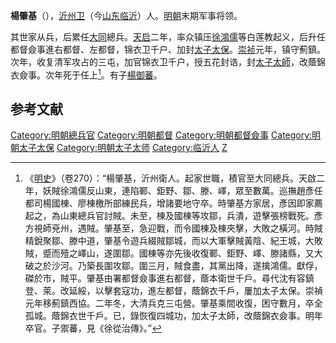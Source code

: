 '''楊肇基'''（{{bd|？||1630年|catIdx=}}），[[沂州卫|沂州卫]]（今[[山东|山东]][[临沂|临沂]]）人。[[明朝|明朝]]末期军事将领。

其世家从兵，后累任[[大同镇|大同]]總兵。[[天启_(明朝)|天启]]二年，率众镇压[[徐鴻儒|徐鴻儒]]等白莲教起义，后升任都督僉事進右都督、左都督，锦衣卫千户、加封[[太子太保|太子太保]]。[[崇祯|崇祯]]元年，镇守薊鎮。次年，收复清军攻占的三屯，加官锦衣卫千户，授五花封诰，封[[太子太師|太子太師]]，改蔭錦衣僉事。次年死于任上<ref>《[[明史|明史]]》（卷270）：“楊肇基，沂州衛人。起家世職，積官至大同總兵。天啟二年，妖賊徐鴻儒反山東，連陷鄆、鉅野、鄒、滕、嶧，眾至數萬。巡撫趙彥任都司楊國棟、廖棟檄所部練民兵，增諸要地守卒。時肇基方家居，彥因即家薦起之，為山東總兵官討賊。未至，棟及國棟等攻鄒，兵潰，遊擊張榜戰死。彥方視師兗州，遇賊。肇基至，急迎戰，而令國棟及棟夾擊，大敗之橫河。時賊精銳聚鄒、滕中道，肇基令遊兵綴賊鄒城，而以大軍擊賊黃陰、紀王城，大敗賊，蹙而殪之嶧山，遂圍鄒。國棟等亦先後收復鄆、鉅野、嶧、滕諸縣，又大破之於沙河。乃築長圍攻鄒。圍三月，賊食盡，其黨出降，遂擒鴻儒。獻俘，磔於市，賊平。肇基由署都督僉事進右都督，蔭本衛世千戶。尋代沈有容鎮登、萊。改延綏，以擊套寇功，進左都督，蔭錦衣千戶，屢加太子太保。崇禎元年移薊鎮西協。二年冬，大清兵克三屯營。肇基乘間收復，困守數月，卒全孤城。蔭錦衣世千戶。已，錄恢復四城功，加太子太師，改蔭錦衣僉事。明年卒官。子禦蕃，見《徐從治傳》。”</ref>。有子[[楊御蕃|楊御蕃]]。

==参考文献==
{{wikisource|明史/卷270}}
{{Reflist}}

{{明朝人物小作品}}
{{DEFAULTSORT:Y}}
[[Category:明朝總兵官|Category:明朝總兵官]]
[[Category:明朝都督|Category:明朝都督]]
[[Category:明朝都督僉事|Category:明朝都督僉事]]
[[Category:明朝太子太保|Category:明朝太子太保]]
[[Category:明朝太子太师|Category:明朝太子太师]]
[[Category:临沂人|Category:临沂人]]
[[Category:杨姓|Z]]